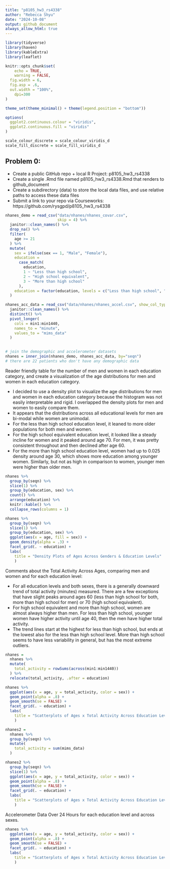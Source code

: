 ```yaml
---
title: "p8105_hw3_rs4338"
author: "Rebecca Shyu"
date: "2024-10-08"
output: github_document
always_allow_html: true
---
```


```r
library(tidyverse)
library(haven)
library(kableExtra)
library(leaflet)

knitr::opts_chunk$set(
	echo = TRUE,
	warning = FALSE,
  fig.width = 6,
  fig.asp = .6,
  out.width = "100%",
	dpi=300
)

theme_set(theme_minimal() + theme(legend.position = "bottom"))

options(
  ggplot2.continuous.colour = "viridis",
  ggplot2.continuous.fill = "viridis"
)

scale_colour_discrete = scale_colour_viridis_d
scale_fill_discrete = scale_fill_viridis_d

```

## Problem 0:

* Create a public GitHub repo + local R Project: p8105_hw3_rs4338
* Create a single .Rmd file named p8105_hw3_rs4338.Rmd that renders to github_document
* Create a subdirectory (data) to store the local data files, and use relative paths to access these data files
* Submit a link to your repo via Courseworks: https://github.com/rysgpd/p8105_hw3_rs4338

```r

nhanes_demo = read_csv("data/nhanes/nhanes_covar.csv", 
                       skip = 4) %>% 
  janitor::clean_names() %>% 
  drop_na() %>% 
  filter(
    age >= 21
  ) %>% 
  mutate(
    sex = ifelse(sex == 1, "Male", "Female"),
    education = 
      case_match(
        education,
        1 ~ "Less than high school",
        2 ~ "High school equivalent",
        3 ~ "More than high school"
      ),
    education = factor(education, levels = c("Less than high school", "High school equivalent", "More than high school"))
  ) 

nhanes_acc_data = read_csv("data/nhanes/nhanes_accel.csv", show_col_types = FALSE) %>%
  janitor::clean_names() %>% 
  distinct() %>% 
  pivot_longer(
    cols = min1:min1440,
    names_to = "minute",
    values_to = "mims_data"
  )
  

# join the demographic and accelerometer datasets
nhanes = inner_join(nhanes_demo, nhanes_acc_data, by="seqn")
# there are 22 patients who don't have any demographic data
```

Reader friendly table for the number of men and women in each education category, and create a visualization of the age distributions for men and women in each education category.

* I decided to use a density plot to visualize the age distributions for men and women in each education category because the histogram was not easily interpretable and rigid. I overlapped the density plots for men and women to easily compare them. 
* It appears that the distributions across all educational levels for men are bi-modal while women are unimodal. 
* For the less than high school education level, it leaned to more older populations for both men and women.
* For the high school equivalent education level, it looked like a steady incline for women and it peaked around age 70. For men, it was pretty consistent throughout and then declined after age 60. 
* For the more than high school education level, women had up to 0.025 density around age 30, which shows more education among younger women. Similarly, but not as high in comparison to women, younger men were higher than older men. 

```r

nhanes %>% 
  group_by(seqn) %>% 
  slice(1) %>% 
  group_by(education, sex) %>% 
  count() %>% 
  arrange(education) %>% 
  knitr::kable() %>% 
  collapse_rows(columns = 1)

nhanes %>% 
  group_by(seqn) %>% 
  slice(1) %>% 
  group_by(education, sex) %>% 
  ggplot(aes(x = age, fill = sex)) +
  geom_density(alpha = .3) +
  facet_grid(. ~ education) +
  labs(
    title = "Density Plots of Ages Across Genders & Education Levels" 
    )

```

Comments about the Total Activity Across Ages, comparing men and women and for each education level:

* For all education levels and both sexes, there is a generally downward trend of total activity (minutes) measured. There are a few exceptions that have slight peaks around ages 60 (less than high school for both, more than high school for men) or 70 (high school equivalent).
* For high school equivalent and more than high school, women are almost always higher than men. For less than high school, younger women have higher activity until age 40, then the men have higher total activity. 
* The trend lines start at the highest for less than high school, but ends at the lowest also for the less than high school level. More than high school seems to have less variability in general, but has the most extreme outliers. 

```r

nhanes = 
  nhanes %>% 
  mutate(
    total_activity = rowSums(across(min1:min1440))
  ) %>% 
  relocate(total_activity, .after = education)

nhanes %>% 
  ggplot(aes(x = age, y = total_activity, color = sex)) +
  geom_point(alpha = .8) +
  geom_smooth(se = FALSE) +
  facet_grid(. ~ education) +
  labs(
    title = "Scatterplots of Ages x Total Activity Across Education Levels" 
    )
```

```r

nhanes2 = 
  nhanes %>% 
  group_by(seqn) %>% 
  mutate(
    total_activity = sum(mims_data)
  )

nhanes2 %>% 
  group_by(seqn) %>% 
  slice(1) %>% 
  ggplot(aes(x = age, y = total_activity, color = sex)) +
  geom_point(alpha = .8) +
  geom_smooth(se = FALSE) +
  facet_grid(. ~ education) +
  labs(
    title = "Scatterplots of Ages x Total Activity Across Education Levels" 
    )
```

Accelerometer Data Over 24 Hours for each education level and across sexes.

```r

nhanes %>% 
  ggplot(aes(x = age, y = total_activity, color = sex)) +
  geom_point(alpha = .8) +
  geom_smooth(se = FALSE) +
  facet_grid(. ~ education) +
  labs(
    title = "Scatterplots of Ages x Total Activity Across Education Levels" 
    )

```

